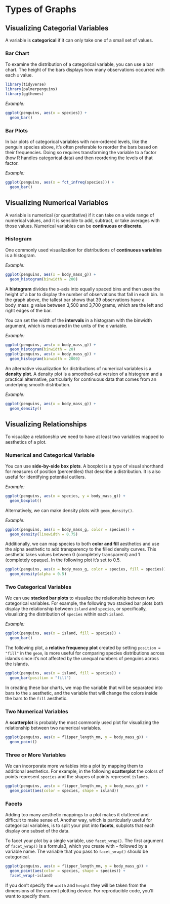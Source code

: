 # Types of Graphs

## Visualizing Categorial Variables

A variable is **categorical** if it can only take one of a small set of values. 

### Bar Chart

To examine the distribution of a categorical variable, you can use a bar chart. The height of the bars displays how many observations occurred with each `x` value.

```r
library(tidyverse)
library(palmerpenguins)
library(ggthemes)
```

*Example:*

``` r
ggplot(penguins, aes(x = species)) +
  geom_bar()
```

### Bar Plots

In bar plots of categorical variables with non-ordered levels, like the penguin species above, it’s often preferable to reorder the bars based on their frequencies. Doing so requires transforming the variable to a factor (how R handles categorical data) and then reordering the levels of that factor.

*Example:*

``` r
ggplot(penguins, aes(x = fct_infreq(species))) +
  geom_bar()
```

## Visualizing Numerical Variables

A variable is numerical (or quantitative) if it can take on a wide range of numerical values, and it is sensible to add, subtract, or take averages with those values. Numerical variables can be **continuous or discrete**.

### Histogram

One commonly used visualization for distributions of **continuous variables** is a histogram.

*Example:*

``` r
ggplot(penguins, aes(x = body_mass_g)) +
  geom_histogram(binwidth = 200)
```

A **histogram** divides the x-axis into equally spaced bins and then uses the height of a bar to display the number of observations that fall in each bin. In the graph above, the tallest bar shows that 39 observations have a body_mass_g value between 3,500 and 3,700 grams, which are the left and right edges of the bar.

You can set the width of the **intervals** in a histogram with the binwidth argument, which is measured in the units of the x variable.

*Example:*

``` r
ggplot(penguins, aes(x = body_mass_g)) +
  geom_histogram(binwidth = 20)
ggplot(penguins, aes(x = body_mass_g)) +
  geom_histogram(binwidth = 2000)
```

An alternative visualization for distributions of numerical variables is a **density plot**. A density plot is a smoothed-out version of a histogram and a practical alternative, particularly for continuous data that comes from an underlying smooth distribution. 

*Example:*

``` r
ggplot(penguins, aes(x = body_mass_g)) +
  geom_density()
```

## Visualizing Relationships

To visualize a relationship we need to have at least two variables mapped to aesthetics of a plot.

### Numerical and Categorical Variable

You can use **side-by-side box plots**. A boxplot is a type of visual shorthand for measures of position (percentiles) that describe a distribution. It is also useful for identifying potential outliers.

*Example:*

```r
ggplot(penguins, aes(x = species, y = body_mass_g)) +
  geom_boxplot()
```

Alternatively, we can make density plots with `geom_density()`.

*Example:*

```r
ggplot(penguins, aes(x = body_mass_g, color = species)) +
  geom_density(linewidth = 0.75)
```

Additionally, we can map species to both **color and fill** aesthetics and use the alpha aesthetic to add transparency to the filled density curves. This aesthetic takes values between 0 (completely transparent) and 1 (completely opaque). In the following plot it’s set to 0.5.

``` r
ggplot(penguins, aes(x = body_mass_g, color = species, fill = species)) +
  geom_density(alpha = 0.5)
```

### Two Categorical Variables

We can use **stacked bar plots** to visualize the relationship between two categorical variables. For example, the following two stacked bar plots both display the relationship between `island` and `species`, or specifically, visualizing the distribution of `species` within each `island`.

*Example:*

```r
ggplot(penguins, aes(x = island, fill = species)) +
  geom_bar()
```

The following plot, a **relative frequency plot** created by setting `position = "fill"` in the `geom`, is more useful for comparing species distributions across islands since it’s not affected by the unequal numbers of penguins across the islands.

``` r
ggplot(penguins, aes(x = island, fill = species)) +
  geom_bar(position = "fill")
```

In creating these bar charts, we map the variable that will be separated into bars to the `x` aesthetic, and the variable that will change the colors inside the bars to the `fill` aesthetic.

### Two Numerical Variables

A **scatterplot** is probably the most commonly used plot for visualizing the relationship between two numerical variables.

```r
ggplot(penguins, aes(x = flipper_length_mm, y = body_mass_g)) +
  geom_point()
```

### Three or More Variables

We can incorporate more variables into a plot by mapping them to additional aesthetics. For example, in the following **scatterplot** the colors of points represent `species` and the shapes of points represent `islands`.

```r
ggplot(penguins, aes(x = flipper_length_mm, y = body_mass_g)) +
  geom_point(aes(color = species, shape = island))
```

### Facets

Adding too many aesthetic mappings to a plot makes it cluttered and difficult to make sense of. Another way, which is particularly useful for categorical variables, is to split your plot into **facets**, subplots that each display one subset of the data.

To facet your plot by a single variable, use `facet_wrap()`. The first argument of `facet_wrap()` is a formula3, which you create with `~` followed by a variable name. The variable that you pass to `facet_wrap()` should be categorical.

```r
ggplot(penguins, aes(x = flipper_length_mm, y = body_mass_g)) +
  geom_point(aes(color = species, shape = species)) +
  facet_wrap(~island)
```


If you don’t specify the `width` and `height` they will be taken from the dimensions of the current plotting device. For reproducible code, you’ll want to specify them.